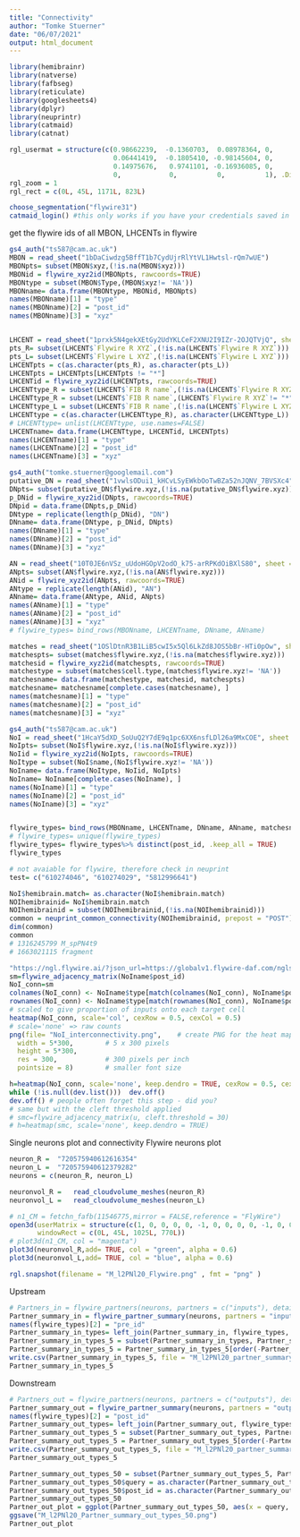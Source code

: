 ```yaml
---
title: "Connectivity"
author: "Tomke Stuerner"
date: "06/07/2021"
output: html_document
---
```


```r
library(hemibrainr)
library(natverse)
library(fafbseg)
library(reticulate)
library(googlesheets4)
library(dplyr)
library(neuprintr)
library(catmaid)
library(catnat)
```

```r
rgl_usermat = structure(c(0.98662239,  -0.1360703,  0.08978364, 0, 
                          0.06441419,  -0.1805410, -0.98145604, 0, 
                          0.14975676,   0.9741101, -0.16936085, 0, 
                          0,            0,          0,          1), .Dim = c(4L, 4L))
rgl_zoom = 1
rgl_rect = c(0L, 45L, 1171L, 823L)
```

```r
choose_segmentation("flywire31")
catmaid_login() #this only works if you have your credentials saved in your environment
```

get the flywire ids of all MBON, LHCENTs in flywire
```r

gs4_auth("ts587@cam.ac.uk")
MBON = read_sheet("1bDaCiwdzg5BffT1b7CydUjrRlYtVL1Hwtsl-rQm7wUE")
MBONpts= subset(MBON$xyz,(!is.na(MBON$xyz)))
MBONid = flywire_xyz2id(MBONpts, rawcoords=TRUE)
MBONtype = subset(MBON$Type,(MBON$xyz!= 'NA'))
MBONname= data.frame(MBONtype, MBONid, MBONpts)
names(MBONname)[1] = "type"
names(MBONname)[2] = "post_id"
names(MBONname)[3] = "xyz"


LHCENT = read_sheet("1prxk5N4gekXEtGy2UdYKLCeF2XNU2I9IZr-2OJQTVjQ", sheet = 'master')
pts_R= subset(LHCENT$`Flywire R XYZ`,(!is.na(LHCENT$`Flywire R XYZ`)))
pts_L= subset(LHCENT$`Flywire L XYZ`,(!is.na(LHCENT$`Flywire L XYZ`)))
LHCENTpts = c(as.character(pts_R), as.character(pts_L))
LHCENTpts = LHCENTpts[LHCENTpts != "*"]
LHCENTid = flywire_xyz2id(LHCENTpts, rawcoords=TRUE)
LHCENTtype_R = subset(LHCENT$`FIB R name`,(!is.na(LHCENT$`Flywire R XYZ`)))
LHCENTtype_R = subset(LHCENT$`FIB R name`,(LHCENT$`Flywire R XYZ`!= "*"))
LHCENTtype_L = subset(LHCENT$`FIB R name`,(!is.na(LHCENT$`Flywire L XYZ`)))
LHCENTtype = c(as.character(LHCENTtype_R), as.character(LHCENTtype_L))
# LHCENTtype= unlist(LHCENTtype, use.names=FALSE)
LHCENTname= data.frame(LHCENTtype, LHCENTid, LHCENTpts)
names(LHCENTname)[1] = "type"
names(LHCENTname)[2] = "post_id"
names(LHCENTname)[3] = "xyz"

gs4_auth("tomke.stuerner@googlemail.com")
putative_DN = read_sheet("1vwlsODui1_kHCvLSyEWkbOoTwBZa52nJQNV_7BVSXc4", sheet = "FlyWire_DNs_April")
DNpts= subset(putative_DN$flywire.xyz,(!is.na(putative_DN$flywire.xyz)))
p_DNid = flywire_xyz2id(DNpts, rawcoords=TRUE)
DNpid = data.frame(DNpts,p_DNid)
DNtype = replicate(length(p_DNid), "DN")
DNname= data.frame(DNtype, p_DNid, DNpts)
names(DNname)[1] = "type"
names(DNname)[2] = "post_id"
names(DNname)[3] = "xyz"

AN = read_sheet("10T0JE6nVSz_uUdoHGOpV2odO_k75-arRPKdOiBXlS80", sheet = "ANs")
ANpts= subset(AN$flywire.xyz,(!is.na(AN$flywire.xyz)))
ANid = flywire_xyz2id(ANpts, rawcoords=TRUE)
ANtype = replicate(length(ANid), "AN")
ANname= data.frame(ANtype, ANid, ANpts)
names(ANname)[1] = "type"
names(ANname)[2] = "post_id"
names(ANname)[3] = "xyz"
# flywire_types= bind_rows(MBONname, LHCENTname, DNname, ANname)

matches = read_sheet("1OSlDtnR3B1LiB5cwI5x5Ql6LkZd8JOS5bBr-HTi0pOw", sheet = "hemibrain")
matchespts= subset(matches$flywire.xyz,(!is.na(matches$flywire.xyz)))
matchesid = flywire_xyz2id(matchespts, rawcoords=TRUE)
matchestype = subset(matches$cell.type,(matches$flywire.xyz!= 'NA'))
matchesname= data.frame(matchestype, matchesid, matchespts)
matchesname= matchesname[complete.cases(matchesname), ]
names(matchesname)[1] = "type"
names(matchesname)[2] = "post_id"
names(matchesname)[3] = "xyz"

gs4_auth("ts587@cam.ac.uk")
NoI = read_sheet("1HcaY5dXD_SoUuQ2Y7dE9q1pc6XX6nsfLDl26a9MxCOE", sheet = "multiglom_neurons")
NoIpts= subset(NoI$flywire.xyz,(!is.na(NoI$flywire.xyz)))
NoIid = flywire_xyz2id(NoIpts, rawcoords=TRUE)
NoItype = subset(NoI$name,(NoI$flywire.xyz!= 'NA'))
NoIname= data.frame(NoItype, NoIid, NoIpts)
NoIname= NoIname[complete.cases(NoIname), ]
names(NoIname)[1] = "type"
names(NoIname)[2] = "post_id"
names(NoIname)[3] = "xyz"


flywire_types= bind_rows(MBONname, LHCENTname, DNname, ANname, matchesname, NoIname)
# flywire_types= unique(flywire_types)
flywire_types= flywire_types%>% distinct(post_id, .keep_all = TRUE)
flywire_types
```


```r
# not avaiable for flywire, therefore check in neuprint
test= c("610274046", "610274029", "5812996641")

NoI$hemibrain.match= as.character(NoI$hemibrain.match)
NOIhemibrainid= NoI$hemibrain.match
NOIhemibrainid = subset(NOIhemibrainid,(!is.na(NOIhemibrainid)))
common = neuprint_common_connectivity(NOIhemibrainid, prepost = "POST") # could use 'post' for downstream
dim(common) 
common
# 1316245799 M_spPN4t9
# 1663021115 fragment
```

```r
"https://ngl.flywire.ai/?json_url=https://globalv1.flywire-daf.com/nglstate/5668177463738368"
sm=flywire_adjacency_matrix(NoIname$post_id)
NoI_conn=sm
colnames(NoI_conn) <- NoIname$type[match(colnames(NoI_conn), NoIname$post_id)]
rownames(NoI_conn) <- NoIname$type[match(rownames(NoI_conn), NoIname$post_id)]
# scaled to give proportion of inputs onto each target cell
heatmap(NoI_conn, scale='col', cexRow = 0.5, cexCol = 0.5)
# scale='none' => raw counts
png(file= "NoI_interconnectivity.png",    # create PNG for the heat map        
  width = 5*300,        # 5 x 300 pixels
  height = 5*300,
  res = 300,            # 300 pixels per inch
  pointsize = 8)        # smaller font size

h=heatmap(NoI_conn, scale='none', keep.dendro = TRUE, cexRow = 0.5, cexCol = 0.5)
while (!is.null(dev.list()))  dev.off()
dev.off() # people often forget this step - did you?
# same but with the cleft threshold applied
# smc=flywire_adjacency_matrix(u, cleft.threshold = 30)
# h=heatmap(smc, scale='none', keep.dendro = TRUE)

```

Single neurons plot and connectivity
Flywire neurons plot
```r
neuron_R =	"720575940612616354"
neuron_L =	"720575940612379282"
neurons = c(neuron_R, neuron_L)

neuronvol_R =	read_cloudvolume_meshes(neuron_R)
neuronvol_L =	read_cloudvolume_meshes(neuron_L)

# n1_CM = fetchn_fafb(11546775,mirror = FALSE,reference = "FlyWire")
open3d(userMatrix = structure(c(1, 0, 0, 0, 0, -1, 0, 0, 0, 0, -1, 0, 0, 0, 0, 1), .Dim = c(4L, 4L)), zoom = 0.644609212875366, 
       windowRect = c(0L, 45L, 1025L, 770L))
# plot3d(n1_CM, col = "magenta")
plot3d(neuronvol_R,add= TRUE, col = "green", alpha = 0.6)
plot3d(neuronvol_L,add= TRUE, col = "blue", alpha = 0.6)

rgl.snapshot(filename = "M_l2PNl20_Flywire.png" , fmt = "png" )
```


Upstream
```r
# Partners_in = flywire_partners(neurons, partners = c("inputs"), details = TRUE) #get the upstream partners with synapse location
Partner_summary_in = flywire_partner_summary(neurons, partners = "inputs") #get a list of upstream partner with n synapse connected
names(flywire_types)[2] = "pre_id"
Partner_summary_in_types= left_join(Partner_summary_in, flywire_types, by = "pre_id")
Partner_summary_in_types_5 = subset(Partner_summary_in_types, Partner_summary_in_types$weight > 5)
Partner_summary_in_types_5 = Partner_summary_in_types_5[order(-Partner_summary_in_types_5$weight),]
write.csv(Partner_summary_in_types_5, file = "M_l2PNl20_partner_summary_in_5.csv")
Partner_summary_in_types_5
```
Downstream
```r
# Partners_out = flywire_partners(neurons, partners = c("outputs"), details = TRUE) #get the upstream partners with synapse location
Partner_summary_out = flywire_partner_summary(neurons, partners = "outputs") #get a list of upstream partner with n synapse connected
names(flywire_types)[2] = "post_id"
Partner_summary_out_types= left_join(Partner_summary_out, flywire_types, by = "post_id")
Partner_summary_out_types_5 = subset(Partner_summary_out_types, Partner_summary_out_types$weight > 5)
Partner_summary_out_types_5 = Partner_summary_out_types_5[order(-Partner_summary_out_types_5$weight),]
write.csv(Partner_summary_out_types_5, file = "M_l2PNl20_partner_summary_out_5.csv")
Partner_summary_out_types_5
```
```r
Partner_summary_out_types_50 = subset(Partner_summary_out_types_5, Partner_summary_out_types_5$weight > 50)
Partner_summary_out_types_50$query = as.character(Partner_summary_out_types_50$query)
Partner_summary_out_types_50$post_id = as.character(Partner_summary_out_types_50$post_id)
Partner_summary_out_types_50
Partner_out_plot = ggplot(Partner_summary_out_types_50, aes(x = query, y = type, fill = weight, )) +   geom_tile() + theme(text = element_text(size=8),axis.text.x = element_text(angle=90, hjust=1), axis.text.y = element_text(hjust=1))
ggsave("M_l2PNl20_Partner_summary_out_types_50.png")
Partner_out_plot
```